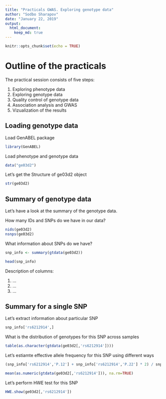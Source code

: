 ```yaml
---
title: "Practicals GWAS. Exploring genotype data"
author: "Sodbo Sharapov"
date: "January 22, 2019"
output:
  html_document: 
    keep_md: true
---
```


```r
knitr::opts_chunk$set(echo = TRUE)
```

# Outline of the practicals

The practical session consists of five steps:

 1. Exploring phenotype data
 2. Exploring genotype data
 3. Quality control of genotype data
 4. Association analysis and GWAS
 5. Vizualization of the results

## Loading genotype data

Load GenABEL package
 
```r
library(GenABEL)
```

Load phenotype and genotype data

```r

data("ge03d2")


```

Let's get the Structure of ge03d2 object

```r
str(ge03d2)
```

## Summary of genotype data

Let's have a look at the summary of the genotype data.

How many IDs and SNPs do we have in our data?

```r
nids(ge03d2)
nsnps(ge03d2)
```

What information about SNPs do we have?

```r
snp_info <- summary(gtdata(ge03d2))

head(snp_info)
```

Description of columns:
  
  1. ...
  2. ...
  3. ...

## Summary for a single SNP

Let's extract information about particular SNP

```r

snp_info['rs6212914',]
```

What is the distribution of genotypes for this SNP across samples

```r

table(as.character(gtdata(ge03d2[,'rs6212914'])))

```

Let's estiamte effective allele frequency for this SNP using different ways

```r

(snp_info['rs6212914','P.12'] + snp_info['rs6212914','P.22'] * 2) / snp_info['rs6212914','NoMeasured']

mean(as.numeric(gtdata(ge03d2[,'rs6212914'])), na.rm=TRUE)

```
Let's perform HWE test for this SNP

```r
HWE.show(ge03d2[,'rs6212914'])
```